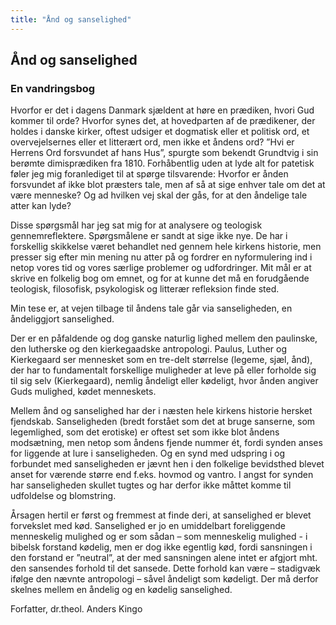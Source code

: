 ```yaml
---
title: "Ånd og sanselighed"
---
```


## Ånd og sanselighed

### En vandringsbog

Hvorfor er det i dagens Danmark sjældent at høre en prædiken, hvori Gud kommer til orde? Hvorfor synes det, at hovedparten af de prædikener, der holdes i danske kirker, oftest udsiger et dogmatisk eller et politisk ord, et overvejelsernes eller et litterært ord, men ikke et åndens ord? ”Hvi er Herrens Ord forsvundet af hans Hus”, spurgte som bekendt Grundtvig i sin berømte dimisprædiken fra 1810. Forhåbentlig uden at lyde alt for patetisk føler jeg mig foranlediget til at spørge tilsvarende: Hvorfor er ånden forsvundet af ikke blot præsters tale, men af så at sige enhver tale om det at være menneske? Og ad hvilken vej skal der gås, for at den åndelige tale atter kan lyde?

Disse spørgsmål har jeg sat mig for at analysere og teologisk gennemreflektere. Spørgsmålene er sandt at sige ikke nye. De har i forskellig skikkelse været behandlet ned gennem hele kirkens historie, men presser sig efter min mening nu atter på og fordrer en nyformulering ind i netop vores tid og vores særlige problemer og udfordringer. Mit mål er at skrive en folkelig bog om emnet, og for at kunne det må en forudgående teologisk, filosofisk, psykologisk og litterær refleksion finde sted.

Min tese er, at vejen tilbage til åndens tale går via sanseligheden, en åndeliggjort sanselighed.

Der er en påfaldende og dog ganske naturlig lighed mellem den paulinske, den lutherske og den kierkegaadske antropologi. Paulus, Luther og Kierkegaard ser mennesket som en tre-delt størrelse (legeme, sjæl, ånd), der har to fundamentalt forskellige muligheder at leve på eller forholde sig til sig selv (Kierkegaard), nemlig åndeligt eller kødeligt, hvor ånden angiver Guds mulighed, kødet menneskets.

Mellem ånd og sanselighed har der i næsten hele kirkens historie hersket fjendskab. Sanseligheden (bredt forstået som det at bruge sanserne, som legemlighed, som det erotiske) er oftest set som ikke blot åndens modsætning, men netop som åndens fjende nummer ét, fordi synden anses for liggende at lure i sanseligheden. Og en synd med udspring i og forbundet med sanseligheden er jævnt hen i den folkelige bevidsthed blevet anset for værende større end f.eks. hovmod og vantro. I angst for synden har sanseligheden skullet tugtes og har derfor ikke måttet komme til udfoldelse og blomstring.

Årsagen hertil er først og fremmest at finde deri, at sanselighed er blevet forvekslet med kød. Sanselighed er jo en umiddelbart foreliggende menneskelig mulighed og er som sådan – som menneskelig mulighed - i bibelsk forstand kødelig, men er dog ikke egentlig kød, fordi sansningen i den forstand er ”neutral”, at der med sansningen alene intet er afgjort mht. den sansendes forhold til det sansede. Dette forhold kan være – stadigvæk ifølge den nævnte antropologi – såvel åndeligt som kødeligt. Der må derfor skelnes mellem en åndelig og en kødelig sanselighed.

Forfatter, dr.theol. Anders Kingo

